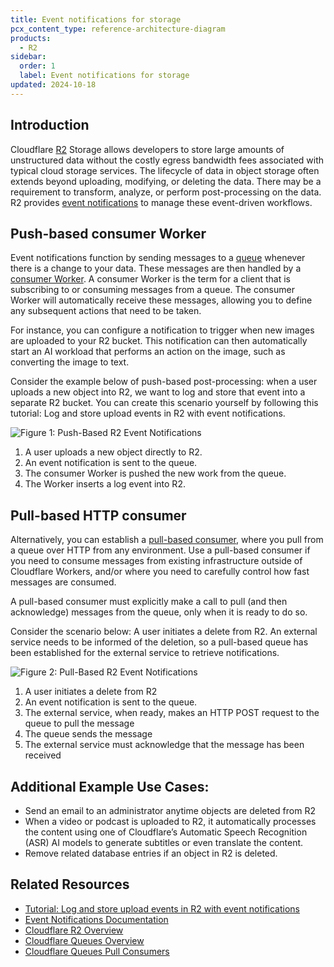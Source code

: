 ```yaml
---
title: Event notifications for storage
pcx_content_type: reference-architecture-diagram
products:
  - R2
sidebar:
  order: 1
  label: Event notifications for storage
updated: 2024-10-18
---
```


## Introduction

Cloudflare [R2](/r2/) Storage allows developers to store large amounts of unstructured data without the costly egress bandwidth fees associated with typical cloud storage services. The lifecycle of data in object storage often extends beyond uploading, modifying, or deleting the data. There may be a requirement to transform, analyze, or perform post-processing on the data. R2 provides [event notifications](/r2/buckets/event-notifications/) to manage these event-driven workflows.

## Push-based consumer Worker

Event notifications function by sending messages to a [queue](/queues/) whenever there is a change to your data. These messages are then handled by a [consumer Worker](/queues/reference/how-queues-works/#consumers). A consumer Worker is the term for a client that is subscribing to or consuming messages from a queue. The consumer Worker will automatically receive these messages, allowing you to define any subsequent actions that need to be taken.

For instance, you can configure a notification to trigger when new images are uploaded to your R2 bucket. This notification can then automatically start an AI workload that performs an action on the image, such as converting the image to text.

Consider the example below of push-based post-processing: when a user uploads a new object into R2, we want to log and store that event into a separate R2 bucket. You can create this scenario yourself by following this tutorial: Log and store upload events in R2 with event notifications.

![Figure 1: Push-Based R2 Event Notifications](~/assets/images/reference-architecture/event-notifications-for-storage/pushed-based-event-notification.svg "Figure 1: Push-Based R2 Event Notifications")

1. A user uploads a new object directly to R2.
2. An event notification is sent to the queue.
3. The consumer Worker is pushed the new work from the queue.
4. The Worker inserts a log event into R2.

## Pull-based HTTP consumer

Alternatively, you can establish a [pull-based consumer](/queues/configuration/pull-consumers/), where you pull from a queue over HTTP from any environment. Use a pull-based consumer if you need to consume messages from existing infrastructure outside of Cloudflare Workers, and/or where you need to carefully control how fast messages are consumed.

A pull-based consumer must explicitly make a call to pull (and then acknowledge) messages from the queue, only when it is ready to do so.

Consider the scenario below: A user initiates a delete from R2. An external service needs to be informed of the deletion, so a pull-based queue has been established for the external service to retrieve notifications.

![Figure 2: Pull-Based R2 Event Notifications](~/assets/images/reference-architecture/event-notifications-for-storage/pull-based-event-notification.svg "Figure 2: Pull-Based R2 Event Notifications")

1. A user initiates a delete from R2
2. An event notification is sent to the queue.
3. The external service, when ready, makes an HTTP POST request to the queue to pull the message
4. The queue sends the message
5. The external service must acknowledge that the message has been received

## Additional Example Use Cases:

- Send an email to an administrator anytime objects are deleted from R2
- When a video or podcast is uploaded to R2, it automatically processes the content using one of Cloudflare’s Automatic Speech Recognition (ASR) AI models to generate subtitles or even translate the content.
- Remove related database entries if an object in R2 is deleted.

## Related Resources
- [Tutorial: Log and store upload events in R2 with event notifications](/r2/tutorials/upload-logs-event-notifications/)
- [Event Notifications Documentation](/r2/buckets/event-notifications/)
- [Cloudflare R2 Overview](/r2/)
- [Cloudflare Queues Overview](/queues/)
- [Cloudflare Queues Pull Consumers](/queues/configuration/pull-consumers/)
